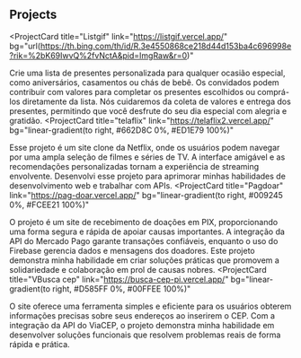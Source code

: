 ## Projects

<ProjectCard
  title="Listgif"
  link="https://listgif.vercel.app/"
  bg="url(https://th.bing.com/th/id/R.3e4550868ce218d44d153ba4c696998e?rik=%2bK69IwvQ%2fvNctA&pid=ImgRaw&r=0)"
>
Crie uma lista de presentes personalizada para qualquer ocasião especial, como aniversários, casamentos ou chás de bebê. Os convidados podem contribuir com valores para completar os presentes escolhidos ou comprá-los diretamente da lista. Nós cuidaremos da coleta de valores e entrega dos presentes, permitindo que você desfrute do seu dia especial com alegria e gratidão.
</ProjectCard>
<ProjectCard
  title="telaflix"
  link="https://telaflix2.vercel.app/"
  bg="linear-gradient(to right, #662D8C 0%, #ED1E79 100%)"
>
 Esse projeto é um site clone da Netflix, onde os usuários podem navegar por uma ampla seleção de filmes e séries de TV. A interface amigável e as recomendações personalizadas tornam a experiência de streaming envolvente. Desenvolvi esse projeto para aprimorar minhas habilidades de desenvolvimento web e trabalhar com APIs.
</ProjectCard>
<ProjectCard
  title="Pagdoar"
  link="https://pag-doar.vercel.app/"
  bg="linear-gradient(to right, #009245 0%, #FCEE21 100%)"
>
  O projeto é um site de recebimento de doações em PIX, proporcionando uma forma segura e rápida de apoiar causas importantes. A integração da API do Mercado Pago garante transações confiáveis, enquanto o uso do Firebase gerencia dados e mensagens dos doadores. Este projeto demonstra minha habilidade em criar soluções práticas que promovem a solidariedade e colaboração em prol de causas nobres.
</ProjectCard>
<ProjectCard
  title="VBusca cep"
  link="https://busca-cep-pi.vercel.app/"
  bg="linear-gradient(to right, #D585FF 0%, #00FFEE 100%)"
>
  O site oferece uma ferramenta simples e eficiente para os usuários obterem informações precisas sobre seus endereços ao inserirem o CEP. Com a integração da API do ViaCEP, o projeto demonstra minha habilidade em desenvolver soluções funcionais que resolvem problemas reais de forma rápida e prática.
</ProjectCard>
